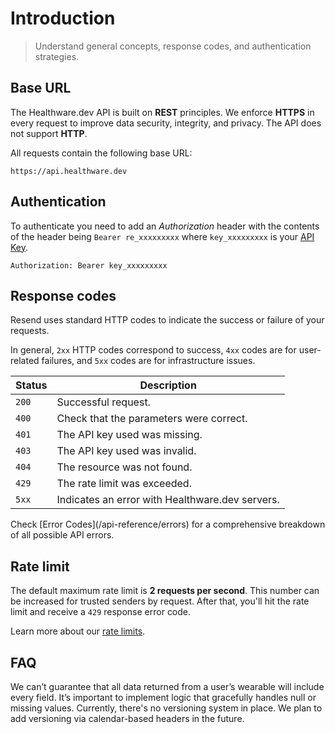 # Introduction

> Understand general concepts, response codes, and authentication strategies.

## Base URL

The Healthware.dev API is built on **REST** principles. We enforce **HTTPS** in every request to improve data security, integrity, and privacy. The API does not support **HTTP**.

All requests contain the following base URL:

```
https://api.healthware.dev
```

## Authentication

To authenticate you need to add an *Authorization* header with the contents of the header being `Bearer re_xxxxxxxxx` where `key_xxxxxxxxx` is your [API Key](https://developer.healthware.dev/api-keys).

```
Authorization: Bearer key_xxxxxxxxx
```

## Response codes

Resend uses standard HTTP codes to indicate the success or failure of your requests.

In general, `2xx` HTTP codes correspond to success, `4xx` codes are for user-related failures, and `5xx` codes are for infrastructure issues.

| Status | Description                             |
| ------ | --------------------------------------- |
| `200`  | Successful request.                     |
| `400`  | Check that the parameters were correct. |
| `401`  | The API key used was missing.           |
| `403`  | The API key used was invalid.           |
| `404`  | The resource was not found.             |
| `429`  | The rate limit was exceeded.            |
| `5xx`  | Indicates an error with Healthware.dev servers. |

<Info>
  Check [Error Codes](/api-reference/errors) for a comprehensive breakdown of
  all possible API errors.
</Info>

## Rate limit

The default maximum rate limit is **2 requests per second**. This number can be increased for trusted senders by request. After that, you'll hit the rate limit and receive a `429` response error code.

Learn more about our [rate limits](/api-reference/rate-limit).

## FAQ

<AccordionGroup>
  <Accordion title="How do you guarantee the availability of all biomarker data?">
   We can’t guarantee that all data returned from a user’s wearable will include every field. It’s important to implement logic that gracefully handles null or missing values.
  </Accordion>

  <Accordion title="How do you handle API versioning?">
    Currently, there's no versioning system in place. We plan to add versioning
    via calendar-based headers in the future.
  </Accordion>
</AccordionGroup>
